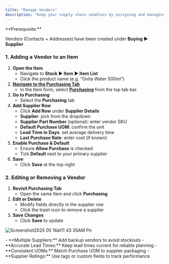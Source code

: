 ```yaml
---
title: "Manage Vendors"
description: "Keep your supply chain seamless by assigning and managing vendors (suppliers/distributors) for each product in the CGIC App. "
---
```


<Info>
  **Prerequisite:**

  Vendors (Contacts \+ Addresses) have been created under **Buying ▶️ Supplier**
</Info>

### 1. Adding a Vendor to an Item

1. **Open the Item**
   - Navigate to **Stock ▶️ Item ▶️ Item List**
   - Click the product name (e.g. “Ovita Water 500ml”)
2. [******Navigate to the Purchasing Tab******](https://app.charismaindustrial.com/app/item/OVITA-500ML#item-purchasing_tab)
   - In the Item form, select [**Purchasing**](https://app.charismaindustrial.com/app/item/OVITA-500ML#item-purchasing_tab) from the top tab bar.
3. **Go to Purchasing**
   - Select the **Purchasing** tab
4. **Add Supplier Row**
   - Click **Add Row** under **Supplier Details**
   - **Supplier**: pick from the dropdown
   - **Supplier Part Number** (optional): enter vendor SKU
   - **Default Purchase UOM**: confirm the unit
   - **Lead Time in Days**: set average delivery time
   - **Last Purchase Rate**: enter cost (if known)
5. **Enable Purchase & Default**
   - Ensure **Allow Purchase** is checked
   - Tick **Default** next to your primary supplier
6. **Save**
   - Click **Save** at the top-right

### 2. Editing or Removing a Vendor

1. **Revisit Purchasing Tab**
   - Open the same Item and click **Purchasing**
2. **Edit or Delete**
   - Modify fields directly in the supplier row
   - Click the trash icon to remove a supplier
3. **Save Changes**
   - Click **Save** to update

![Screenshot2025 05 16at11 43 35AM Pn](/images/Screenshot2025-05-16at11.43.35AM.png)

<Tip>
  - **Multiple Suppliers:** Add backup vendors to avoid stockouts
  - **Accurate Lead Times:** Keep lead times current for reliable planning
  - **Consistent UOMs:** Match Purchase UOM to supplier packaging
  - **Supplier Ratings:** Use tags or custom fields to track performance
</Tip>